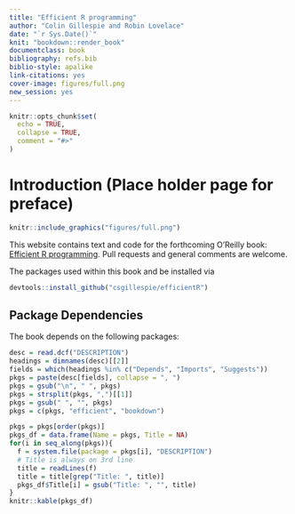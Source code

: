 ```yaml
--- 
title: "Efficient R programming"
author: "Colin Gillespie and Robin Lovelace"
date: "`r Sys.Date()`"
knit: "bookdown::render_book"
documentclass: book
bibliography: refs.bib
biblio-style: apalike
link-citations: yes
cover-image: figures/full.png
new_session: yes
---
```


```r
knitr::opts_chunk$set(
  echo = TRUE,
  collapse = TRUE,
  comment = "#>"
)
```

# Introduction (Place holder page for preface)

```r
knitr::include_graphics("figures/full.png")
```

This website contains text and code for the forthcoming O'Reilly book: [Efficient R programming](https://csgillespie.github.io/efficientR/). Pull requests and general comments are welcome.

The packages used within this book and be installed via

```r
devtools::install_github("csgillespie/efficientR")
```



## Package Dependencies

The book depends on the following packages:

```r
desc = read.dcf("DESCRIPTION")
headings = dimnames(desc)[[2]]
fields = which(headings %in% c("Depends", "Imports", "Suggests"))
pkgs = paste(desc[fields], collapse = ", ")
pkgs = gsub("\n", " ", pkgs)
pkgs = strsplit(pkgs, ",")[[1]]
pkgs = gsub(" ", "", pkgs)
pkgs = c(pkgs, "efficient", "bookdown")

pkgs = pkgs[order(pkgs)]
pkgs_df = data.frame(Name = pkgs, Title = NA)
for(i in seq_along(pkgs)){
  f = system.file(package = pkgs[i], "DESCRIPTION")
  # Title is always on 3rd line
  title = readLines(f)
  title = title[grep("Title: ", title)]
  pkgs_df$Title[i] = gsub("Title: ", "", title)
}
knitr::kable(pkgs_df)
```
